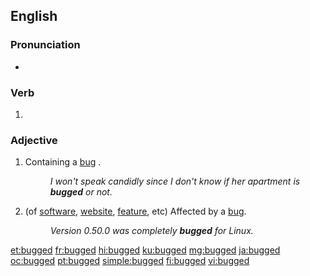 ==English==

===Pronunciation===
* {{IPA|/bʌɡd/|lang=en}}

===Verb===
{{head|en|verb form}}

# {{en-past of|bug}}

===Adjective===
{{en-adj}}

# {{lb|en|on one's person|or|of a telephone line, dwelling, room, etc.}} Containing a [[bug]] {{gloss|interceptive listening device}}.
#: ''I won't speak candidly since I don't know if her apartment is '''bugged''' or not.'' 
# (of [[software]], [[website]], [[feature]], etc) Affected by a [[bug]].
#: ''Version 0.50.0 was completely '''bugged''' for Linux.''

[[et:bugged]]
[[fr:bugged]]
[[hi:bugged]]
[[ku:bugged]]
[[mg:bugged]]
[[ja:bugged]]
[[oc:bugged]]
[[pt:bugged]]
[[simple:bugged]]
[[fi:bugged]]
[[vi:bugged]]